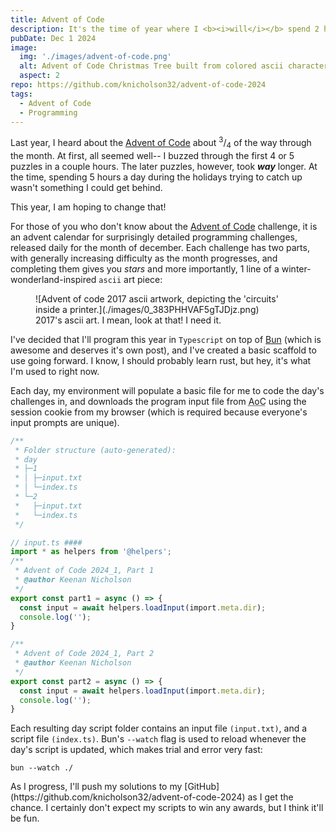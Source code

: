 ```yaml
---
title: Advent of Code
description: It's the time of year where I <b><i>will</i></b> spend 2 hours programming something I could probably do by hand in 30 minutes... at least for the first few puzzles.
pubDate: Dec 1 2024
image: 
  img: './images/advent-of-code.png'
  alt: Advent of Code Christmas Tree built from colored ascii characters.
  aspect: 2
repo: https://github.com/knicholson32/advent-of-code-2024
tags:
  - Advent of Code
  - Programming
---
```



Last year, I heard about the [Advent of Code](https://adventofcode.com/) about <sup>3</sup>/<sub>4</sub> of the way through the month. At first, all seemed well-- I buzzed through the first 4 or 5 puzzles in a couple hours. The later puzzles, however, took ***way*** longer. At the time, spending 5 hours a day during the holidays trying to catch up wasn't something I could get behind.

This year, I am hoping to change that!

For those of you who don't know about the [Advent of Code](https://adventofcode.com/) challenge, it is an advent calendar for surprisingly detailed programming challenges, released daily for the month of december. Each challenge has two parts, with generally increasing difficulty as the month progresses, and completing them gives you *stars* and more importantly, 1 line of a winter-wonderland-inspired `ascii` art piece:

<figure>
  ![Advent of code 2017 ascii artwork, depicting the 'circuits' inside a printer.](./images/0_383PHHVAF5gTJDjz.png)
  <figcaption>2017's ascii art. I mean, look at that! I need it.</figcaption>
</figure>

I've decided that I'll program this year in `Typescript` on top of [Bun](https://bun.sh/) (which is awesome and deserves it's own post), and I've created a basic scaffold to use going forward. I know, I should probably learn rust, but hey, it's what I'm used to right now.

Each day, my environment will populate a basic file for me to code the day's challenges in, and downloads the program input file from <abbr title="Advent of Code">AoC</abbr> using the session cookie from my browser (which is required because everyone's input prompts are unique).


```typescript
/**
 * Folder structure (auto-generated):
 * day
 * ├─1
 * │ ├─input.txt
 * │ └─index.ts
 * └─2
 *   ├─input.txt
 *   └─index.ts
 */

// input.ts ####
import * as helpers from '@helpers';
/**
 * Advent of Code 2024_1, Part 1
 * @author Keenan Nicholson
 */ 
export const part1 = async () => {
  const input = await helpers.loadInput(import.meta.dir);
  console.log('');
}

/**
 * Advent of Code 2024_1, Part 2
 * @author Keenan Nicholson
 */ 
export const part2 = async () => {
  const input = await helpers.loadInput(import.meta.dir);
  console.log('');
}

```

Each resulting day script folder contains an input file `(input.txt)`, and a script file `(index.ts)`. Bun's `--watch` flag is used to reload whenever the day's script is updated, which makes trial and error very fast:
```shell
bun --watch ./
```

<p class="group">As I progress, I'll push my solutions to my [GitHub](https://github.com/knicholson32/advent-of-code-2024) as I get the chance. I certainly don't expect my scripts to win any awards, but I think it'll be fun. <ChristmasBell /></p>


